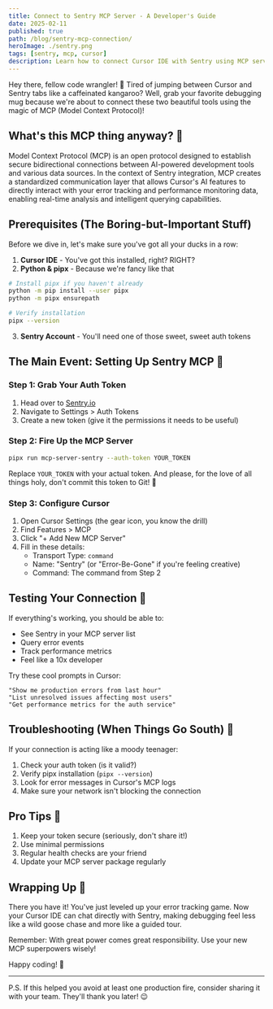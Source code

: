 ```yaml
---
title: Connect to Sentry MCP Server - A Developer's Guide
date: 2025-02-11
published: true
path: /blog/sentry-mcp-connection/
heroImage: ./sentry.png
tags: [sentry, mcp, cursor]
description: Learn how to connect Cursor IDE with Sentry using MCP server. A complete guide from setup to troubleshooting, perfect for developers who want to supercharge their error tracking with AI capabilities.
---
```


Hey there, fellow code wrangler! 👋 Tired of jumping between Cursor and Sentry tabs like a caffeinated kangaroo? Well, grab your favorite debugging mug because we're about to connect these two beautiful tools using the magic of MCP (Model Context Protocol)!

## What's this MCP thing anyway? 🤔

Model Context Protocol (MCP) is an open protocol designed to establish secure bidirectional connections between AI-powered development tools and various data sources. In the context of Sentry integration, MCP creates a standardized communication layer that allows Cursor's AI features to directly interact with your error tracking and performance monitoring data, enabling real-time analysis and intelligent querying capabilities.

## Prerequisites (The Boring-but-Important Stuff)

Before we dive in, let's make sure you've got all your ducks in a row:

1. **Cursor IDE** - You've got this installed, right? RIGHT?
2. **Python & pipx** - Because we're fancy like that

```bash
# Install pipx if you haven't already
python -m pip install --user pipx
python -m pipx ensurepath

# Verify installation
pipx --version
```

3. **Sentry Account** - You'll need one of those sweet, sweet auth tokens

## The Main Event: Setting Up Sentry MCP 🎪

### Step 1: Grab Your Auth Token

1. Head over to [Sentry.io](https://sentry.io)
2. Navigate to Settings > Auth Tokens
3. Create a new token (give it the permissions it needs to be useful)

### Step 2: Fire Up the MCP Server

```bash
pipx run mcp-server-sentry --auth-token YOUR_TOKEN
```

Replace `YOUR_TOKEN` with your actual token. And please, for the love of all things holy, don't commit this token to Git! 🙈

### Step 3: Configure Cursor

1. Open Cursor Settings (the gear icon, you know the drill)
2. Find Features > MCP
3. Click "+ Add New MCP Server"
4. Fill in these details:
   - Transport Type: `command`
   - Name: "Sentry" (or "Error-Be-Gone" if you're feeling creative)
   - Command: The command from Step 2

## Testing Your Connection 🧪

If everything's working, you should be able to:
- See Sentry in your MCP server list
- Query error events
- Track performance metrics
- Feel like a 10x developer

Try these cool prompts in Cursor:
```
"Show me production errors from last hour"
"List unresolved issues affecting most users"
"Get performance metrics for the auth service"
```

## Troubleshooting (When Things Go South) 🔧

If your connection is acting like a moody teenager:

1. Check your auth token (is it valid?)
2. Verify pipx installation (`pipx --version`)
3. Look for error messages in Cursor's MCP logs
4. Make sure your network isn't blocking the connection

## Pro Tips 🎯

1. Keep your token secure (seriously, don't share it!)
2. Use minimal permissions
3. Regular health checks are your friend
4. Update your MCP server package regularly

## Wrapping Up 🎁

There you have it! You've just leveled up your error tracking game. Now your Cursor IDE can chat directly with Sentry, making debugging feel less like a wild goose chase and more like a guided tour.

Remember: With great power comes great responsibility. Use your new MCP superpowers wisely!

Happy coding! 🚀

---

P.S. If this helped you avoid at least one production fire, consider sharing it with your team. They'll thank you later! 😉 